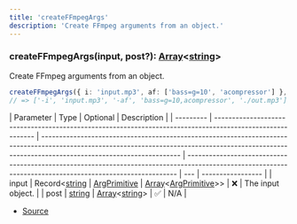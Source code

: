```yaml
---
title: 'createFFmpegArgs'
description: 'Create FFmpeg arguments from an object.'
---
```


### createFFmpegArgs(input, post?): [Array](https://developer.mozilla.org/en-US/docs/Web/JavaScript/Reference/Global_Objects/Array)\<[string](https://developer.mozilla.org/en-US/docs/Web/JavaScript/Reference/Global_Objects/String)>

Create FFmpeg arguments from an object.

```ts
createFFmpegArgs({ i: 'input.mp3', af: ['bass=g=10', 'acompressor'] }, './out.mp3');
// => ['-i', 'input.mp3', '-af', 'bass=g=10,acompressor', './out.mp3']
```

| Parameter | Type                                                                                                      | Optional                                                                                                                                                                                            | Description                                                                                                                                               |
| --------- | --------------------------------------------------------------------------------------------------------- | --------------------------------------------------------------------------------------------------------------------------------------------------------------------------------------------------- | --------------------------------------------------------------------------------------------------------------------------------------------------------- | --- | ----------------- |
| input     | Record\<[string](https://developer.mozilla.org/en-US/docs/Web/JavaScript/Reference/Global_Objects/String) | [ArgPrimitive](/api/discord-player/types/ArgPrimitive)                                                                                                                                              | [Array](https://developer.mozilla.org/en-US/docs/Web/JavaScript/Reference/Global_Objects/Array)\<[ArgPrimitive](/api/discord-player/types/ArgPrimitive)>> | ❌  | The input object. |
| post      | [string](https://developer.mozilla.org/en-US/docs/Web/JavaScript/Reference/Global_Objects/String)         | [Array](https://developer.mozilla.org/en-US/docs/Web/JavaScript/Reference/Global_Objects/Array)\<[string](https://developer.mozilla.org/en-US/docs/Web/JavaScript/Reference/Global_Objects/String)> | ✅                                                                                                                                                        | N/A |

- [Source](https://github.com/androz2091/discord-player/blob/ce04b3f4c6671029ce4d4aa9090e56ac7e7f5666/packages/ffmpeg/src/index.ts#L12)

